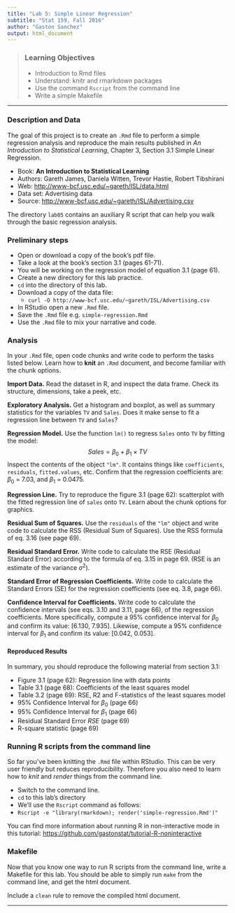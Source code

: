 ```yaml
---
title: "Lab 5: Simple Linear Regression"
subtitle: "Stat 159, Fall 2016"
author: "Gaston Sanchez"
output: html_document
---
```


> ### Learning Objectives
>
> * Introduction to Rmd files
> * Understand: knitr and rmarkdown packages
> * Use the command `Rscript` from the command line
> * Write a simple Makefile 

-----

### Description and Data

The goal of this project is to create an `.Rmd` file to perform a simple
regression analysis and reproduce the main results published in 
_An Introduction to Statistical Learning_, 
Chapter 3, Section 3.1 Simple Linear Regression.

- Book: __An Introduction to Statistical Learning__
- Authors: Gareth James, Daniela Witten, Trevor Hastie, Robert Tibshirani
- Web: [http://www-bcf.usc.edu/~gareth/ISL/data.html](http://www-bcf.usc.edu/~gareth/ISL/data.html)
- Data set: Advertising data
- Source: [http://www-bcf.usc.edu/~gareth/ISL/Advertising.csv](http://www-bcf.usc.edu/~gareth/ISL/Advertising.csv)

The directory `lab05` contains an auxiliary R script that can help you
walk through the basic regression analysis.


### Preliminary steps

- Open or download a copy of the book's pdf file.
- Take a look at the book's section 3.1 (pages 61-71).
- You will be working on the regression model of equation 3.1 (page 61).
- Create a new directory for this lab practice.
- `cd` into the directory of this lab.
- Download a copy of the data file:
  - `curl -O http://www-bcf.usc.edu/~gareth/ISL/Advertising.csv`
- In RStudio open a new `.Rmd` file.
- Save the `.Rmd` file e.g. `simple-regression.Rmd`
- Use the `.Rmd` file to mix your narrative and code.


### Analysis

In your `.Rmd` file, open code chunks and write code to perform the 
tasks listed below. Learn how to __knit__ an `.Rmd` document, and become
familiar with the chunk options.

__Import Data.__ Read the dataset in R, and inspect the data frame. Check its structure, dimensions, take a peek, etc.

__Exploratory Analysis.__ Get a histogram and boxplot, as well as summary statistics for the variables `TV` and `Sales`. Does it make sense to fit a
regression line between `TV` and `Sales`?

__Regression Model.__
Use the function `lm()` to regress `Sales` onto `TV` by fitting the model:
$$
Sales = \beta_0 + \beta_1 \times TV
$$
Inspect the contents of the object `"lm"`. It contains things like
`coefficients`, `residuals`, `fitted.values`, etc.
Confirm that the regression coefficients are: $\beta_0$ = 7.03, 
and $\beta_1$ = 0.0475.

__Regression Line.__
Try to reproduce the figure 3.1 (page 62): scatterplot with the fitted 
regression line of `sales` onto `TV`. Learn about the chunk options for
graphics.

__Residual Sum of Squares.__ 
Use the `residuals` of the `"lm"` object and write code to calculate the RSS 
(Residual Sum of Squares). Use the RSS formula of eq. 3.16 (see page 69).

__Residual Standard Error.__
Write code to calculate the RSE (Residual Standard Error)
according to the formula of eq. 3.15 in page 69. (RSE is an estimate of the variance $\sigma^2$).

__Standard Error of Regression Coefficients.__
Write code to calculate the Standard Errors (SE) for the regression 
coefficients (see eq. 3.8, page 66).

__Confidence Interval for Coefficients.__
Write code to calculate the confidence intervals (see eqs. 3.10 and 3.11, 
page 66), of the regression coefficients. More specifically, compute a 95% 
confidence interval for $\beta_0$ and confirm its value: [6.130, 7.935].
Likewise, compute a 95% confidence interval for $\beta_1$ and confirm 
its value: [0.042, 0.053].


#### Reproduced Results

In summary, you should reproduce the following material from section 3.1:

- Figure 3.1 (page 62): Regression line with data points
- Table 3.1 (page 68): Coefficients of the least squares model
- Table 3.2 (page 69): RSE, R2 and F-statistics of the least squares model
- 95% Confidence Interval for $\beta_0$ (page 66)
- 95% Confidence Interval for $\beta_1$ (page 66)
- Residual Standard Error _RSE_ (page 69)
- R-square statistic (page 69)


### Running R scripts from the command line

So far you've been knitting the `.Rmd` file within RStudio. This can be very
user friendly but reduces reproducibility. Therefore you also need to 
learn how to _knit_ and _render_ things from the command line.

- Switch to the command line.
- `cd` to this lab's directory
- We'll use the `Rscript` command as follows:
- `Rscript -e "library(rmarkdown); render('simple-regression.Rmd')"`

You can find more information about running R in non-interactive mode
in this tutorial: [https://github.com/gastonstat/tutorial-R-noninteractive](https://github.com/gastonstat/tutorial-R-noninteractive)


### Makefile

Now that you know one way to run R scripts from the command line, write a 
Makefile for this lab. You should be able to simply run `make`
from the command line, and get the html document.

Include a `clean` rule to remove the compiled html document.


-----
